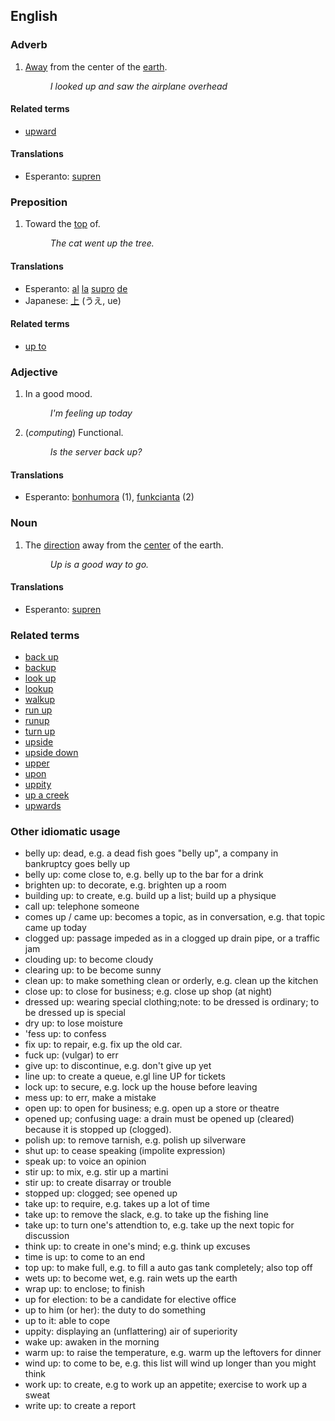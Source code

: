== English ==

=== Adverb ===

# [[Away]] from the center of the [[earth]].
#: ''I looked up and saw the airplane overhead''

====Related terms====

*[[upward]]

====Translations====

*Esperanto: [[supren]]

=== Preposition ===

# Toward the [[top]] of.
#: ''The cat went up the tree.''

====Translations====
*Esperanto: [[al]] [[la]] [[supro]] [[de]]
*Japanese: [[上]] (うえ, ue)

====Related terms====

*[[up to]]

=== Adjective ===

# In a good mood.
#: ''I'm feeling up today''
# (''computing'') Functional.
#: ''Is the server back up?''

==== Translations ====

*Esperanto: [[bonhumora]] (1), [[funkcii|funkcianta]] (2)

=== Noun ===

# The [[direction]] away from the [[center]] of the earth.
#: ''Up is a good way to go.''

==== Translations ====

*Esperanto: [[supren]]

===Related terms===

*[[back up]]
*[[backup]]
*[[look up]]
*[[lookup]]
*[[walkup]]
*[[run up]]
*[[runup]]
*[[turn up]]
*[[upside]]
*[[upside down]]
*[[upper]]
*[[upon]]
*[[uppity]]
*[[up a creek]]
*[[upwards]]

===Other idiomatic usage===
* belly up: dead, e.g. a dead fish goes "belly up", a company in bankruptcy goes belly up
* belly up: come close to, e.g. belly up to the bar for a drink
* brighten up: to decorate, e.g. brighten up a room
* building up: to create, e.g. build up a list; build up a physique
* call up: telephone someone
* comes up / came up: becomes a topic, as in conversation, e.g. that topic came up today
* clogged up: passage impeded as in a clogged up drain pipe, or a traffic jam
* clouding up: to become cloudy
* clearing up: to be become sunny
* clean up: to make something clean or orderly, e.g. clean up the kitchen
* close up: to close for business; e.g. close up shop (at night)
* dressed up: wearing special clothing;note: to be dressed is ordinary; to be dressed up is special 
* dry up: to lose moisture 
* 'fess up: to confess
* fix up: to repair, e.g. fix up the old car.
* fuck up: (vulgar) to err
* give up: to discontinue, e.g. don't give up yet
* line up: to create a queue, e.gl line UP for tickets
* lock up: to secure, e.g. lock up the house before leaving
* mess up: to err, make a mistake
* open up: to open for business; e.g. open up a store or theatre
* opened up; confusing uage: a drain must be opened up (cleared) because it is stopped up (clogged).
* polish up: to remove tarnish, e.g. polish up silverware
* shut up: to cease speaking (impolite expression)
* speak up: to voice an opinion 
* stir up: to mix, e.g. stir up a martini
* stir up: to create disarray or trouble
* stopped up: clogged; see opened up
* take up: to require, e.g. takes up a lot of time
* take up: to remove the slack, e.g. to take up the fishing line
* take up: to turn one's attendtion to, e.g. take up the next topic for discussion
* think up: to create in one's mind; e.g. think up excuses
* time is up: to come to an end
* top up: to make full, e.g. to fill a auto gas tank completely; also top off
* wets up: to become wet, e.g. rain wets up the earth
* wrap up: to enclose; to finish
* up for election: to be a candidate for elective office
* up to him (or her): the duty to do something
* up to it: able to cope
* uppity: displaying an (unflattering) air of superiority
* wake up: awaken in the morning
* warm up: to raise the temperature, e.g. warm up the leftovers for dinner
* wind up: to come to be, e.g. this list will wind up longer than you might think 
* work up: to create, e.g to work up an appetite; exercise to work up a sweat
* write up: to create a report